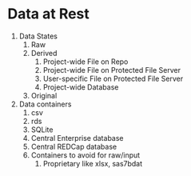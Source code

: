 # Data at Rest

1. Data States
    1. Raw
    1. Derived
        1. Project-wide File on Repo
        1. Project-wide File on Protected File Server
        1. User-specific File on Protected File Server
        1. Project-wide Database
    1. Original
1. Data containers
    1. csv
    1. rds
    1. SQLite
    1. Central Enterprise database
    1. Central REDCap database
    1. Containers to avoid for raw/input
        1. Proprietary like xlsx, sas7bdat
